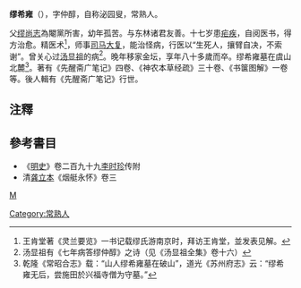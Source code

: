 '''缪希雍'''（{{bd|?||?|}}），字仲醇，自称泌园叟，常熟人。

父[[缪尚志|缪尚志]]為閹黨所害，幼年孤苦。与东林诸君友善。十七岁患[[疟疾|疟疾]]，自阅医书，得方治愈。精医术<ref>王肯堂著《灵兰要览》一书记载缪氏游南京时，拜访王肯堂，並发表见解。</ref>，师事[[司马大复|司马大复]]，能治怪病，行医以“生死人，攘臂自决，不索谢”。曾关心过[[汤显祖|汤显祖]]的病<ref>汤显祖有《七年病答缪仲醇》之诗（见《汤显祖全集》卷十六）</ref>。晚年移家金坛，享年八十多歲而卒。缪希雍墓在虞山北麓<ref>乾隆《常昭合志》载：“山人缪希雍墓在破山”，道光《苏州府志》云：“缪希雍无后，尝施田於兴福寺僧为守墓。”</ref>。著有《先醒斋广笔记》四卷、《神农本草经疏》三十卷、《书箧图解》一卷等。後人輯有《先醒斋广笔记》行世。

==注釋==
{{reflist}}

==參考書目==
* 《[[明史|明史]]》卷二百九十九[[李时珍|李时珍]]传附
* 清[[龚立本|龚立本]]《烟艇永怀》卷三
[[category:明朝醫學家|M]]
[[Category:常熟人|Category:常熟人]]